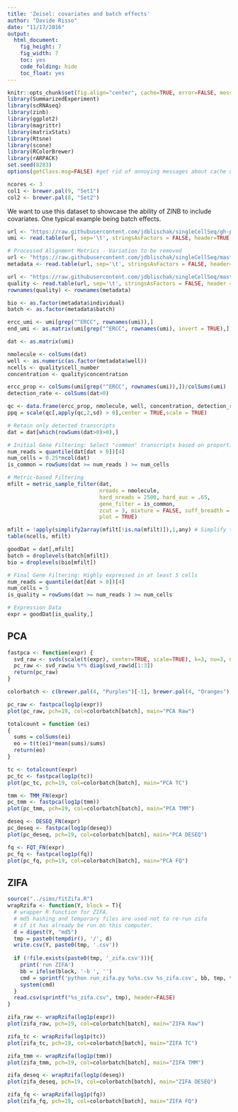 ```yaml
---
title: 'Zeisel: covariates and batch effects'
author: "Davide Risso"
date: "11/17/2016"
output:
  html_document:
    fig_height: 7
    fig_width: 7
    toc: yes
    code_folding: hide
    toc_float: yes
---
```



```r
knitr::opts_chunk$set(fig.align="center", cache=TRUE, error=FALSE, message=FALSE, warning=TRUE)
library(SummarizedExperiment)
library(scRNAseq)
library(zinb)
library(ggplot2)
library(magrittr)
library(matrixStats)
library(Rtsne)
library(scone)
library(RColorBrewer)
library(rARPACK)
set.seed(8283)
options(getClass.msg=FALSE) #get rid of annoying messages about cache until fixed internally in R

ncores <- 3
col1 <- brewer.pal(9, "Set1")
col2 <- brewer.pal(8, "Set2")
```

We want to use this dataset to showcase the ability of ZINB to include covariates. One typical example being batch effects.

```r
url <- "https://raw.githubusercontent.com/jdblischak/singleCellSeq/gh-pages/data/molecules.txt"
umi <- read.table(url, sep='\t', stringsAsFactors = FALSE, header=TRUE, row.names = 1)

# Processed Alignment Metrics - Variation to be removed
url <- "https://raw.githubusercontent.com/jdblischak/singleCellSeq/master/data/annotation.txt"
metadata <- read.table(url, sep='\t', stringsAsFactors = FALSE, header=TRUE, row.names = 5)

url <- "https://raw.githubusercontent.com/jdblischak/singleCellSeq/master/data/qc-ipsc.txt"
quality <- read.table(url, sep='\t', stringsAsFactors = FALSE, header = TRUE)
rownames(quality) <- rownames(metadata)

bio <- as.factor(metadata$individual)
batch <- as.factor(metadata$batch)

ercc_umi <- umi[grep("^ERCC", rownames(umi)),]
end_umi <- as.matrix(umi[grep("^ERCC", rownames(umi), invert = TRUE),])

dat <- as.matrix(umi)

nmolecule <- colSums(dat)
well <- as.numeric(as.factor(metadata$well))
ncells <- quality$cell_number
concentration <- quality$concentration

ercc_prop <- colSums(umi[grep("^ERCC", rownames(umi)),])/colSums(umi)
detection_rate <- colSums(dat>0)

qc <- data.frame(ercc_prop, nmolecule, well, concentration, detection_rate)
ppq = scale(qc[,apply(qc,2,sd) > 0],center = TRUE,scale = TRUE)

# Retain only detected transcripts
dat = dat[which(rowSums(dat>0)>0),]

# Initial Gene Filtering: Select "common" transcripts based on proportional criteria.
num_reads = quantile(dat[dat > 0])[4]
num_cells = 0.25*ncol(dat)
is_common = rowSums(dat >= num_reads ) >= num_cells

# Metric-based Filtering
mfilt = metric_sample_filter(dat,
                             nreads = nmolecule,
                             hard_nreads = 2500, hard_auc = .65,
                             gene_filter = is_common,
                             zcut = 3, mixture = FALSE, suff_breadth = 0.8,
                             plot = TRUE)

mfilt = !apply(simplify2array(mfilt[!is.na(mfilt)]),1,any) # Simplify to a single logical
table(ncells, mfilt)

goodDat = dat[,mfilt]
batch = droplevels(batch[mfilt])
bio = droplevels(bio[mfilt])

# Final Gene Filtering: Highly expressed in at least 5 cells
num_reads = quantile(dat[dat > 0])[4]
num_cells = 5
is_quality = rowSums(dat >= num_reads ) >= num_cells

# Expression Data
expr = goodDat[is_quality,]
```

## PCA

```r
fastpca <- function(expr) {
  svd_raw <- svds(scale(t(expr), center=TRUE, scale=TRUE), k=3, nu=3, nv=0)
  pc_raw <- svd_raw$u %*% diag(svd_raw$d[1:3])
  return(pc_raw)
}

colorbatch <- c(brewer.pal(4, "Purples")[-1], brewer.pal(4, "Oranges")[-1], brewer.pal(4, "Greens")[-1])

pc_raw <- fastpca(log1p(expr))
plot(pc_raw, pch=19, col=colorbatch[batch], main="PCA Raw")

totalcount = function (ei)
{
  sums = colSums(ei)
  eo = t(t(ei)*mean(sums)/sums)
  return(eo)
}

tc <- totalcount(expr)
pc_tc <- fastpca(log1p(tc))
plot(pc_tc, pch=19, col=colorbatch[batch], main="PCA TC")

tmm <- TMM_FN(expr)
pc_tmm <- fastpca(log1p(tmm))
plot(pc_tmm, pch=19, col=colorbatch[batch], main="PCA TMM")

deseq <- DESEQ_FN(expr)
pc_deseq <- fastpca(log1p(deseq))
plot(pc_deseq, pch=19, col=colorbatch[batch], main="PCA DESEQ")

fq <- FQT_FN(expr)
pc_fq <- fastpca(log1p(fq))
plot(pc_fq, pch=19, col=colorbatch[batch], main="PCA FQ")
```

## ZIFA

```r
source("../sims/fitZifa.R")
wrapRzifa <- function(Y, block = T){
  # wrapper R function for ZIFA.
  # md5 hashing and temporary files are used not to re-run zifa 
  # if it has already be run on this computer.
  d = digest(Y, "md5")
  tmp = paste0(tempdir(), '/', d)
  write.csv(Y, paste0(tmp, '.csv'))
  
  if (!file.exists(paste0(tmp, '_zifa.csv'))){
    print('run ZIFA')
    bb = ifelse(block, '-b ', '')
    cmd = sprintf('python run_zifa.py %s%s.csv %s_zifa.csv', bb, tmp, tmp)
    system(cmd)
  }
  read.csv(sprintf("%s_zifa.csv", tmp), header=FALSE)
}

zifa_raw <- wrapRzifa(log1p(expr))
plot(zifa_raw, pch=19, col=colorbatch[batch], main="ZIFA Raw")

zifa_tc <- wrapRzifa(log1p(tc))
plot(zifa_tc, pch=19, col=colorbatch[batch], main="ZIFA TC")

zifa_tmm <- wrapRzifa(log1p(tmm))
plot(zifa_tmm, pch=19, col=colorbatch[batch], main="ZIFA TMM")

zifa_deseq <- wrapRzifa(log1p(deseq))
plot(zifa_deseq, pch=19, col=colorbatch[batch], main="ZIFA DESEQ")

zifa_fq <- wrapRzifa(log1p(fq))
plot(zifa_fq, pch=19, col=colorbatch[batch], main="ZIFA FQ")
```
